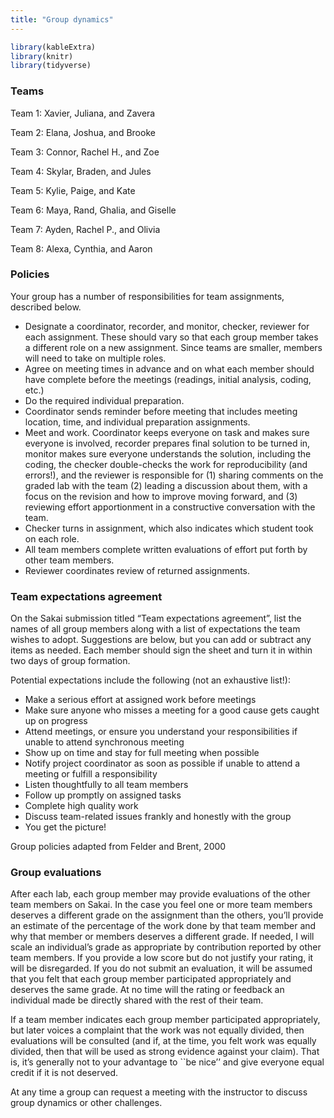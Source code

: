 ```yaml
---
title: "Group dynamics"
---
```

  
```r
library(kableExtra)
library(knitr)
library(tidyverse)
```

### Teams

Team 1: Xavier, Juliana, and Zavera

Team 2: Elana, Joshua, and Brooke

Team 3: Connor, Rachel H., and Zoe

Team 4: Skylar, Braden, and Jules

Team 5: Kylie, Paige, and Kate

Team 6: Maya, Rand, Ghalia, and Giselle

Team 7: Ayden, Rachel P., and Olivia

Team 8: Alexa, Cynthia, and Aaron

### Policies

Your group has a number of responsibilities for team assignments, described below.

- Designate a coordinator, recorder, and monitor, checker, reviewer for each assignment. These should vary so that each group member takes a different role on a new assignment. Since teams are smaller, members will need to take on multiple roles.
- Agree on meeting times in advance and on what each member should have complete before the meetings (readings, initial analysis, coding, etc.)
- Do the required individual preparation.
- Coordinator sends reminder before meeting that includes meeting location, time, and individual preparation assignments.
- Meet and work. Coordinator keeps everyone on task and makes sure everyone is involved, recorder prepares final solution to be turned in, monitor makes sure everyone understands the solution, including the coding, the checker double-checks the work for reproducibility (and errors!), and the reviewer is responsible for (1) sharing comments on the graded lab with the team (2) leading a discussion about them, with a focus on the revision and how to improve moving forward, and (3) reviewing effort apportionment in a constructive conversation with the team.
- Checker turns in assignment, which also indicates which student took on each role.
- All team members complete written evaluations of effort put forth by other team members.
- Reviewer coordinates review of returned assignments.

### Team expectations agreement

On the Sakai submission titled "Team expectations agreement", list the names of all group members along with a list of expectations the team wishes to adopt. Suggestions are below, but you can add or subtract any items as needed. Each member should sign the sheet and turn it in within two days of group formation.

Potential expectations include the following (not an exhaustive list!):

- Make a serious effort at assigned work before meetings
- Make sure anyone who misses a meeting for a good cause gets caught up on progress
- Attend meetings, or ensure you understand your responsibilities if unable to attend synchronous meeting
- Show up on time and stay for full meeting when possible
- Notify project coordinator as soon as possible if unable to attend a meeting or fulfill a responsibility
- Listen thoughtfully to all team members
- Follow up promptly on assigned tasks
- Complete high quality work
- Discuss team-related issues frankly and honestly with the group
- You get the picture!

<tiny> Group policies adapted from Felder and Brent, 2000 </tiny>

### Group evaluations

After each lab, each group member may provide evaluations of the other team members on Sakai. In the case you feel one or more team members deserves a different grade on the assignment than the others, you'll provide an estimate of the percentage of the work done by that team member and why that member or members deserves a different grade. If needed, I will scale an individual's grade as appropriate by contribution reported by other team members. If you provide a low score but do not justify your rating, it will be disregarded. If you do not submit an evaluation, it will be assumed that you felt that each group member participated appropriately and deserves the same grade. At no time will the rating or feedback an individual made be directly shared with the rest of their team.

If a team member indicates each group member participated appropriately, but later voices a complaint that the work was not equally divided, then evaluations will be consulted (and if, at the time, you felt work was equally divided, then that will be used as strong evidence against your claim).  That is, it's generally not to your advantage to ``be nice'' and give everyone equal credit if it is not deserved.

At any time a group can request a meeting with the instructor to discuss group dynamics or other challenges.

